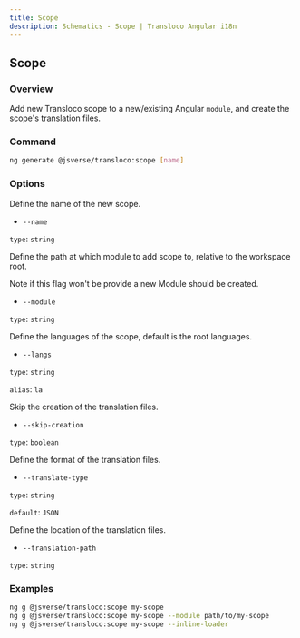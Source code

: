 ```yaml
---
title: Scope
description: Schematics - Scope | Transloco Angular i18n
---
```


## Scope

### Overview

Add new Transloco scope to a new/existing Angular `module`, and create the scope's translation files.

### Command

```bash
ng generate @jsverse/transloco:scope [name]
```

### Options

Define the name of the new scope.

- `--name`

`type`: `string`

Define the path at which module to add scope to, relative to the workspace root.

Note if this flag won't be provide a new Module should be created.

- `--module`

`type`: `string`

Define the languages of the scope, default is the root languages.

- `--langs`

`type`: `string`

`alias`: `la`

Skip the creation of the translation files.

- `--skip-creation`

`type`: `boolean`

Define the format of the translation files.

- `--translate-type`

`type`: `string`

`default`: `JSON`

Define the location of the translation files.

- `--translation-path`

`type`: `string`

### Examples

```bash
ng g @jsverse/transloco:scope my-scope
ng g @jsverse/transloco:scope my-scope --module path/to/my-scope
ng g @jsverse/transloco:scope my-scope --inline-loader
```
